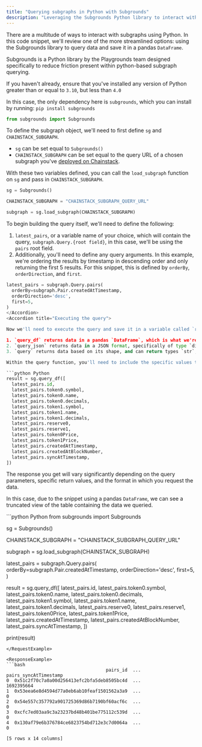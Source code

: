 ```yaml
---
title: "Querying subgraphs in Python with Subgrounds"
description: "Leveraging the Subgrounds Python library to interact with subgraphs."
---
```


<AccordionGroup>
<Accordion title="Overview">

There are a multitude of ways to interact with subgraphs using Python. In this code snippet, we'll review one of the more streamlined options: using the Subgrounds library to query data and save it in a pandas `DataFrame`.

Subgrounds is a Python library by the Playgrounds team designed specifically to reduce friction present within python-based subgraph querying.
</Accordion>
<Accordion title="Environment setup">

If you haven't already, ensure that you've installed any version of Python greater than or equal to `3.10`, but less than `4.0`

In this case, the only dependency here is `subgrounds`, which you can install by running: `pip install subgrounds`

```python Python
from subgrounds import Subgrounds
```
</Accordion>
<Accordion title="Defining the subgraph object">

To define the subgraph object, we'll need to first define `sg` and `CHAINSTACK_SUBGRAPH`.

- `sg` can be set equal to `Subgrounds()`
- `CHAINSTACK_SUBGRAPH` can be set equal to the query URL of a chosen subgraph you've [deployed on Chainstack](https://docs.chainstack.com/docs/deploy-a-subgraph#query-a-subgraph).

With these two variables defined, you can call the `load_subgraph` function on `sg` and pass in `CHAINSTACK_SUBGRAPH`.

```python Python
sg = Subgrounds()

CHAINSTACK_SUBGRAPH = "CHAINSTACK_SUBGRAPH_QUERY_URL"

subgraph = sg.load_subgraph(CHAINSTACK_SUBGRAPH)
```

</Accordion>
<Accordion title="Defining the query">

To begin building the query itself, we'll need to define the following:

1. `latest_pairs`, or a variable name of your choice, which will contain the query, `subgraph.Query.{root field}`, in this case, we'll be using the `pairs` root field.
2. Additionally, you'll need to define any query arguments. In this example, we're ordering the results by timestamp in descending order and only returning the first 5 results. For this snippet, this is defined by `orderBy`, `orderDirection`, and `first`.

```python Python
latest_pairs = subgraph.Query.pairs(
  orderBy=subgraph.Pair.createdAtTimestamp,
  orderDirection='desc',
  first=5,
)
</Accordion>
<Accordion title="Executing the query">

Now we'll need to execute the query and save it in a variable called `result`. Subgrounds gives you a variety of options regarding the format of the result, this can be changed by using a corresponding query function:

1. `query_df` returns data in a pandas `DataFrame`, which is what we're using in this snippet
2. `query_json` returns data in a JSON format, specifically of type `dict`.
3. `query` returns data based on its shape, and can return types `str`, `int`, `float`, `bool`, `list`, `tuple`, or `None`.

Within the query function, you'll need to include the specific values that you'd like to be included in the response.

```python Python
result = sg.query_df([
  latest_pairs.id,
  latest_pairs.token0.symbol,
  latest_pairs.token0.name,
  latest_pairs.token0.decimals,
  latest_pairs.token1.symbol,
  latest_pairs.token1.name,
  latest_pairs.token1.decimals,
  latest_pairs.reserve0,
  latest_pairs.reserve1,
  latest_pairs.token0Price,
  latest_pairs.token1Price,
  latest_pairs.createdAtTimestamp,
  latest_pairs.createdAtBlockNumber,
  latest_pairs.syncAtTimestamp,
])
```
</Accordion>
<Accordion title="Understanding the response">
The response you get will vary significantly depending on the query parameters, specific return values, and the format in which you request the data.

In this case, due to the snippet using a pandas `DataFrame`, we can see a truncated view of the table containing the data we queried.
</Accordion>
</AccordionGroup>

<RequestExample>
```python Python
from subgrounds import Subgrounds

sg = Subgrounds()

CHAINSTACK_SUBGRAPH = "CHAINSTACK_SUBGRAPH_QUERY_URL"

subgraph = sg.load_subgraph(CHAINSTACK_SUBGRAPH)

latest_pairs = subgraph.Query.pairs(
  orderBy=subgraph.Pair.createdAtTimestamp,
  orderDirection='desc',
  first=5,
)

result = sg.query_df([
  latest_pairs.id,
  latest_pairs.token0.symbol,
  latest_pairs.token0.name,
  latest_pairs.token0.decimals,
  latest_pairs.token1.symbol,
  latest_pairs.token1.name,
  latest_pairs.token1.decimals,
  latest_pairs.reserve0,
  latest_pairs.reserve1,
  latest_pairs.token0Price,
  latest_pairs.token1Price,
  latest_pairs.createdAtTimestamp,
  latest_pairs.createdAtBlockNumber,
  latest_pairs.syncAtTimestamp,
])

print(result)
```
</RequestExample>

<ResponseExample>
```bash
                                     pairs_id  ... pairs_syncAtTimestamp
0  0x51c2f70c7a0a00d256413efc2bfa5deb8505bc4d  ...            1692395664
1  0x53eea6e8d4594d77a0eb6ab10feaf1501562a3a9  ...                     0
2  0x54e557c357792a901725369d86b7190bf60acf6c  ...                     0
3  0xcfc7ed03aa9c3a23237bd48b401be775112c539d  ...                     0
4  0x130af79e6b376784ce6823754bd712e3c7d0064a  ...                     0

[5 rows x 14 columns]
```
</ResponseExample>
